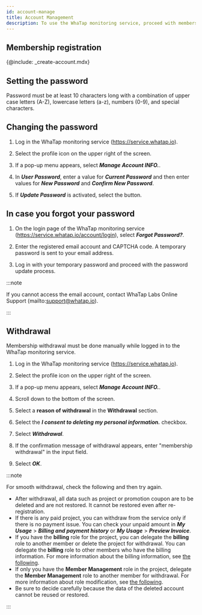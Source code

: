 ```yaml
---
id: account-manage
title: Account Management
description: To use the WhaTap monitoring service, proceed with membership registration.
---
```


## Membership registration

{@include: _create-account.mdx}  

## Setting the password

Password must be at least 10 characters long with a combination of upper case letters (A-Z), lowercase letters (a-z), numbers (0-9), and special characters.

## Changing the password

1.  Log in the WhaTap monitoring service (https://service.whatap.io).

2.  Select the profile icon on the upper right of the screen.

3.  If a pop-up menu appears, select **_Manage Account INFO._**.

4.  In **_User Password_**, enter a value for **_Current Password_** and then enter values for **_New Password_** and **_Confirm New Password_**.

5.  If **_Update Password_** is activated, select the button.

## In case you forgot your password

1.  On the login page of the WhaTap monitoring service (https://service.whatap.io/account/login), select  **_Forgot Password?_**. 

2.  Enter the registered email account and CAPTCHA code. A temporary password is sent to your email address. 

3.  Log in with your temporary password and proceed with the password update process.

:::note

If you cannot access the email account, contact WhaTap Labs Online Support (mailto:support@whatap.io).

:::

## Withdrawal

Membership withdrawal must be done manually while logged in to the WhaTap monitoring service.

1.  Log in the WhaTap monitoring service (https://service.whatap.io).

2.  Select the profile icon on the upper right of the screen.

3.  If a pop-up menu appears, select **_Manage Account INFO._**.

4.  Scroll down to the bottom of the screen.

5.  Select a **reason of withdrawal** in the **Withdrawal** section.

6.  Select the **_I consent to deleting my personal information._** checkbox.

7.  Select **_Withdrawal_**.

8.  If the confirmation message of withdrawal appears, enter "membership withdrawal" in the input field.

9.  Select **_OK_**.

:::note

For smooth withdrawal, check the following and then try again.

-   After withdrawal, all data such as project or promotion coupon are to be deleted and are not restored. It cannot be restored even after re-registration.
-   If there is any paid project, you can withdraw from the service only if there is no payment issue. You can check your unpaid amount in **_My Usage_** > **_Billing and payment history_** or **_My Usage_** > **_Preview Invoice_**.
-   If you have the **billing** role for the project, you can delegate the **billing** role to another member or delete the project for withdrawal. You can delegate the **billing** role to other members who have the billing information. For more information about the billing information, see [the following](../billing).
-   If only you have the **Member Management** role in the project, delegate the **Member Management** role to another member for withdrawal. For more information about role modification, see [the following](../project/project-structure#modify-auth).
-   Be sure to decide carefully because the data of the deleted account cannot be reused or restored.

:::
